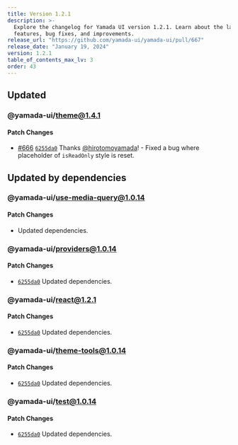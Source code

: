 ```yaml
---
title: Version 1.2.1
description: >-
  Explore the changelog for Yamada UI version 1.2.1. Learn about the latest
  features, bug fixes, and improvements.
release_url: "https://github.com/yamada-ui/yamada-ui/pull/667"
release_date: "January 19, 2024"
version: 1.2.1
table_of_contents_max_lv: 3
order: 43
---
```


## Updated

### @yamada-ui/theme@1.4.1

#### Patch Changes

- [#666](https://github.com/hirotomoyamada/yamada-ui/pull/666) [`6255da0`](https://github.com/hirotomoyamada/yamada-ui/commit/6255da0d4f04ac6c1145a1fe3c9f627fcf905c0f) Thanks [@hirotomoyamada](https://github.com/hirotomoyamada)! - Fixed a bug where placeholder of `isReadOnly` style is reset.

## Updated by dependencies

### @yamada-ui/use-media-query@1.0.14

#### Patch Changes

- Updated dependencies.

### @yamada-ui/providers@1.0.14

#### Patch Changes

- [`6255da0`](https://github.com/hirotomoyamada/yamada-ui/commit/6255da0d4f04ac6c1145a1fe3c9f627fcf905c0f) Updated dependencies.

### @yamada-ui/react@1.2.1

#### Patch Changes

- [`6255da0`](https://github.com/hirotomoyamada/yamada-ui/commit/6255da0d4f04ac6c1145a1fe3c9f627fcf905c0f) Updated dependencies.

### @yamada-ui/theme-tools@1.0.14

#### Patch Changes

- [`6255da0`](https://github.com/hirotomoyamada/yamada-ui/commit/6255da0d4f04ac6c1145a1fe3c9f627fcf905c0f) Updated dependencies.

### @yamada-ui/test@1.0.14

#### Patch Changes

- [`6255da0`](https://github.com/hirotomoyamada/yamada-ui/commit/6255da0d4f04ac6c1145a1fe3c9f627fcf905c0f) Updated dependencies.
